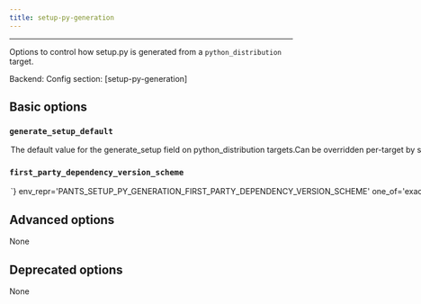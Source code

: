 ```yaml
---
title: setup-py-generation
---
```



---


Options to control how setup.py is generated from a `python_distribution` target.

Backend: <span className="color--primary"></span>
Config section: <span className="color--primary">[setup-py-generation]</span>

<span className={styles.options}>

## Basic options


### `generate_setup_default`

<Option
  cli_repr={`--[no-]setup-py-generation-generate-setup-default`}
  env_repr='PANTS_SETUP_PY_GENERATION_GENERATE_SETUP_DEFAULT'
  default_repr={`True`}
>

The default value for the `generate_setup` field on `python_distribution` targets.Can be overridden per-target by setting that field explicitly. Set this to False if you mostly rely on handwritten setup files (setup.py, setup.cfg and similar). Leave as True if you mostly rely on Pants generating setup files for you.

</Option>

### `first_party_dependency_version_scheme`

<Option
  cli_repr={`--setup-py-generation-first-party-dependency-version-scheme=<FirstPartyDependencyVersionScheme>`}
  env_repr='PANTS_SETUP_PY_GENERATION_FIRST_PARTY_DEPENDENCY_VERSION_SCHEME'
  one_of='exact, compatible, any'
  default_repr={`exact`}
>

What version to set in `install_requires` when a `python_distribution` depends on other `python_distribution`s. If `exact`, will use `==`. If `compatible`, will use `~=`. If `any`, will leave off the version. See https://www.python.org/dev/peps/pep-0440/#version-specifiers.

</Option>

## Advanced options

None

## Deprecated options

None


</span>